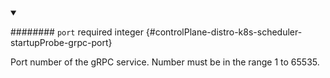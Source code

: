
<details className="config-field" data-expandable="false" open>
<summary>

######## `port` <span className="config-field-required" data-required="false">required</span> <span className="config-field-type">integer</span> <span className="config-field-default"></span> <span className="config-field-enum"></span> {#controlPlane-distro-k8s-scheduler-startupProbe-grpc-port}

Port number of the gRPC service. Number must be in the range 1 to 65535.

</summary>



</details>
